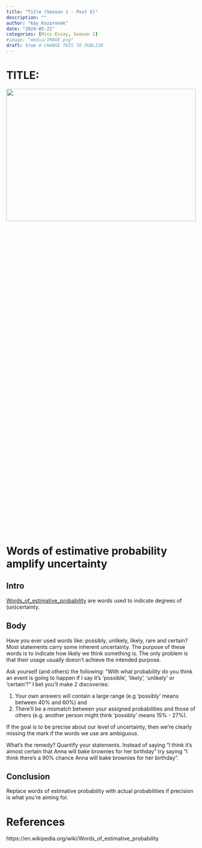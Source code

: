 ```yaml
---
title: "Title (Season 1 - Post X)"
description: ""
author: "Kay Kozaronek"
date: "2024-05-21"
categories: [Mini-Essay, Season 1]
#image: "media/IMAGE.png"
draft: true # CHANGE THIS TO PUBLISH
---
```


# TITLE:

<p>
    <center>
        <img src="media/IMAGE.png"
        width="100%" height="30%">
    </center>
</p>

# Words of estimative probability amplify uncertainty

## **Intro**

[Words_of_estimative_probability](https://en.wikipedia.org/wiki/Words_of_estimative_probability) are words used to indicate degrees of (un)certainty.

## **Body**

Have you ever used words like: possibly, unlikely, likely, rare and certain? Most statements carry some inherent uncertainty. The purpose of these words is to indicate how likely we think something is. The only problem is that their usage usually doesn't achieve the intended purpose. 

Ask yourself (and others) the following: “With what probability do you think an event is going to happen if I say it's ‘possible', ‘likely’, ‘unlikely’ or ‘certain’?” I bet you'll make 2 discoveries: 

1. Your own answers will contain a large range (e.g ‘possibly’ means between 40% and 60%) and 
2. There'll be a mismatch between your assigned probabilities and those of others (e.g. another person might think 'possibly’ means 15% - 27%).

If the goal is to be precise about our level of uncertainty, then we're clearly missing the mark if the words we use are ambiguous. 

What's the remedy? Quantify your statements. Instead of saying “I think it's almost certain that Anna will bake brownies for her birthday” try saying “I think there's a 90% chance Anna will bake brownies for her birthday". 

## **Conclusion**

Replace words of estimative probability with actual probabilities if precision is what you're aiming for.

# **References**

https://en.wikipedia.org/wiki/Words_of_estimative_probability